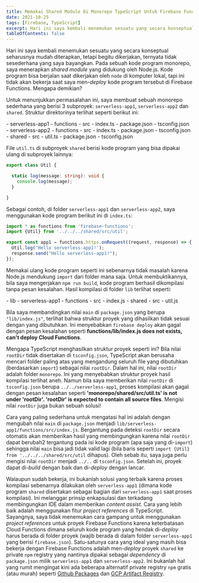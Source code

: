 ```yaml
---
title: Memakai Shared Module Di Monorepo TypeScript Untuk Firebase Functions
date: 2021-10-25
tags: [Firebase, TypeScript]
excerpt: Hari ini saya kembali menemukan sesuatu yang secara konseptual seharusnya mudah diterapkan, tetapi begitu dikerjakan, ternyata tidak sesederhana yang saya bayangkan.  Pada sebuah kode program monorepo, saya menerapkan *shared module* yang didukung oleh Node.js.  Kode program bisa berjalan saat dikerjakan oleh `node` di komputer lokal, tapi ini tidak akan bekerja saat saya men-*deploy* kode program tersebut di Firebase Functions. Mengapa demikian?
tableOfContents: false
---
```


Hari ini saya kembali menemukan sesuatu yang secara konseptual seharusnya mudah diterapkan, tetapi begitu dikerjakan, ternyata tidak sesederhana yang saya bayangkan.  Pada sebuah kode program monorepo, saya menerapkan *shared module* yang didukung oleh Node.js.  Kode program bisa berjalan saat dikerjakan oleh `node` di komputer lokal, tapi ini tidak akan bekerja saat saya men-*deploy* kode program tersebut di Firebase Functions. Mengapa demikian?

Untuk menunjukkan permasalahan ini, saya membuat sebuah monorepo sederhana yang berisi 3 subproyek: `serverless-app1`, `serverless-app2` dan `shared`.  Struktur direktorinya terlihat seperti berikut ini:

<FileTree>
- serverless-app1
  - functions
    - src
      - index.ts
    - package.json
    - tsconfig.json
- serverless-app2
  - functions
    - src
      - index.ts
    - package.json
    - tsconfig.json
- shared
  - src
    - util.ts
  - package.json
  - tsconfig.json    
</FileTree>

File `util.ts` di subproyek `shared` berisi kode program yang bisa dipakai ulang di subproyek lainnya:

```typescript title="util.ts"
export class Util {

  static log(message: string): void {
    console.log(message);
  }

}
```

Sebagai contoh, di folder `serverless-app1` dan `serverless-app2`, saya menggunakan kode program berikut ini di `index.ts`:

```typescript title="index.ts"
import * as functions from 'firebase-functions';
import {Util} from '../../../shared/src/util';

export const app1 = functions.https.onRequest((request, response) => {
  Util.log('Hello serverless-app1!');
  response.send("Hello serverless-app1!");
});
```

Memakai ulang kode program seperti ini sebenarnya tidak masalah karena Node.js mendukung `import` dari folder mana saja.  Untuk membuktikannya, bila saya mengerjakan `npm run build`, kode program berhasil dikompilasi tanpa pesan kesalahan.  Hasil kompilasi di folder `lib` terlihat seperti:

<FileTree>
- lib
  - serverless-app1
    - functions
      - src
        - index.js
  - shared
    - src
      - util.js
</FileTree>

Bila saya membandingkan nilai `main` di `package.json` yang berupa `"lib/index.js"`, terlihat bahwa struktur proyek yang dihasilkan tidak sesuai dengan yang dibutuhkan.  Ini menyebabkan `firebase deploy` akan gagal dengan pesan kesalahan seperti **functions/lib/index.js does not exists, can't deploy Cloud Functions**.

Mengapa TypeScript menghasilkan struktur proyek seperti ini?  Bila nilai `rootDir` tidak disertakan di `tsconfig.json`, TypeScript akan berusaha mencari folder paling atas yang mengandung seluruh file yang dibutuhkan (berdasarkan `import`) sebagai nilai `rootDir`.  Dalam hal ini, nilai `rootDir` adalah folder `monorepo`.  Ini yang menyebabkan struktur proyek hasil kompilasi terlihat aneh.  Namun bila saya memberikan nilai `rootDir` di `tsconfig.json` berupa `../../serverless-app1`, proses kompilasi akan gagal dengan pesan kesalahan seperti **'monorepo/shared/src/util.ts' is not under 'rootDir'. 'rootDir' is expected to contain all source files**.  Mengisi nilai `rootDir` juga bukan sebuah solusi!

Cara yang paling sederhana untuk mengatasi hal ini adalah dengan mengubah nilai `main` di `package.json` menjadi `lib/serverless-app1/functions/src/index.js`.  Bergantung pada deteksi `rootDir` secara otomatis akan memberikan hasil yang membingungkan karena nilai `rootDir` dapat berubah2 tergantung pada isi kode program (apa saja yang di-`import`) sehingga nilai `main` bisa jadi tidak valid lagi (bila baris seperti `import {Util} from '../../../shared/src/util` dihapus).  Oleh sebab itu, saya juga perlu mengisi nilai `rootDir` menjadi `../..` di `tsconfig.json`.  Setelah ini, proyek dapat di-*build* dengan baik dan di-*deploy* dengan lancar.

Walaupun sudah bekerja, ini bukanlah solusi yang terbaik karena proses kompilasi sebenarnya dilakukan oleh `serverless-app1` (dimana kode program `shared` disertakan sebagai bagian dari `serverless-app1` saat proses kompilasi).  Ini melanggar prinsip enkapsulasi dan terkadang membingungkan IDE dalam memberikan *content assist*.  Cara yang lebih baik adalah menggunakan fitur *project references* di TypeScript.  Sayangnya, saya tidak menemukan cara gampang untuk menggunakan *project references* untuk proyek Firebase Functions karena keterbatasan Cloud Functions dimana seluruh kode program yang hendak di-*deploy* harus berada di folder proyek (wajib berada di dalam folder `serverless-app1` yang berisi `firebase.json`).  Satu-satunya cara yang ideal yang masih bisa bekerja dengan Firebase Functions adalah men-*deploy* proyek `shared` ke private `npm` registry yang nantinya dipakai sebagai *dependency* di `package.json` milik `serverless-app1` dan `serverless-app2`.  Ini bukanlah hal yang rumit mengingat kini ada beberapa alternatif private registry `npm` gratis (atau murah) seperti [Github Packages](https://github.com/features/packages) dan [GCP Artifact Registry](https://cloud.google.com/artifact-registry). 